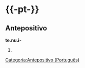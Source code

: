 ={{-pt-}}=
==Antepositivo==
'''te.nu.i-'''
# {{varort|tenu-|pt}}
[[Categoria:Antepositivo (Português)]]
